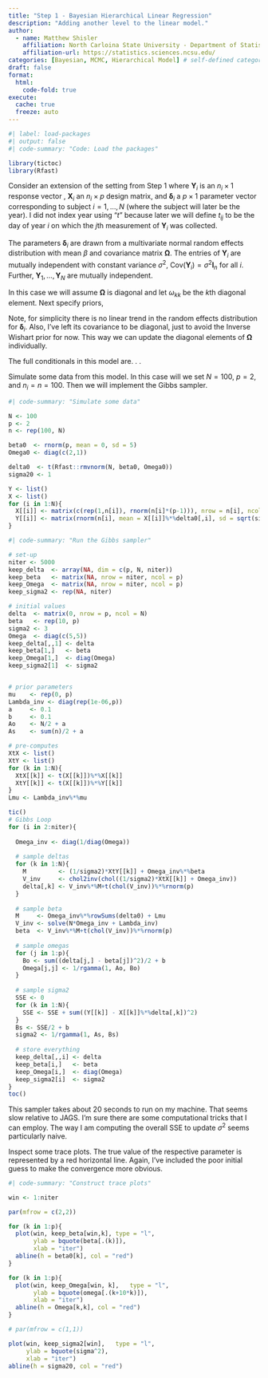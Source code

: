 ```yaml
---
title: "Step 1 - Bayesian Hierarchical Linear Regression"
description: "Adding another level to the linear model."
author:
  - name: Matthew Shisler
    affiliation: North Carloina State University - Department of Statistics
    affiliation-url: https://statistics.sciences.ncsu.edu/ 
categories: [Bayesian, MCMC, Hierarchical Model] # self-defined categories
draft: false 
format:
  html: 
    code-fold: true
execute: 
  cache: true
  freeze: auto
---
```



```r
#| label: load-packages
#| output: false
#| code-summary: "Code: Load the packages"

library(tictoc)
library(Rfast)
```

Consider an extension of the setting from Step 1 where $\mathbf{Y}_i$ is an $n_i \times 1$ response vector , $\mathbf{X}_i$ an $n_i \times p$ design matrix, and $\boldsymbol\delta_i$ a $p \times 1$ parameter vector corresponding to subject $i = 1,\dots,N$ (where the subject will later be the year). I did not index year using "$t$" because later we will define $t_{ij}$ to be the day of year $i$ on which the $j$th measurement of $\mathbf{Y}_i$ was collected.

The parameters $\boldsymbol\delta_i$ are drawn from a multivariate normal random effects distribution with mean $\beta$ and covariance matrix $\mathbf{\Omega}$. The entries of $\mathbf{Y}_i$ are mutually independent with constant variance $\sigma^2$, $\text{Cov}(\mathbf{Y}_i) = \sigma^2 \mathbf{I}_n$ for all $i$. Further, $\mathbf{Y}_1,\dots,\mathbf{Y}_N$ are mutually independent.

\begin{align*}
\mathbf{Y}_i &\sim \text{Normal}_{n_i}\left(\mathbf{X}_i\boldsymbol\delta_i, \; \sigma^2 \mathbf{I}_{n_i}\right)\\
\boldsymbol\delta_i &\sim \text{Normal}_p\left(\boldsymbol\beta, \; \mathbf{\Omega}\right)
\end{align*}

In this case we will assume $\mathbf{\Omega}$ is diagonal and let $\omega_{kk}$ be the $k$th diagonal element. Next specify priors,
\begin{align*}
\boldsymbol\beta &\sim \text{Normal}_p\left(\boldsymbol\mu, \; \mathbf{\Lambda}\right)\\
\omega_{kk} &\sim \text{InvGamma}\left(a_{k}, \; b_{k} \right)\\
\sigma^2 &\sim \text{InvGamma}\left(a, \; b\right)
\end{align*}

Note, for simplicity there is no linear trend in the random effects distribution for $\boldsymbol\delta_i$. Also, I've left its covariance to be diagonal, just to avoid the Inverse Wishart prior for now. This way we can update the diagonal elements of $\mathbf{\Omega}$ individually.

The full conditionals in this model are. . . 

\begin{align*}
\boldsymbol\delta_i|\text{``rest"} &\sim \text{Normal}_p(\mathbf{V}_i^{-1}\mathbf{M}_i, \mathbf{V}_i^{-1})\\
\mathbf{V}_i &= \frac{1}{\sigma^2} \mathbf{X}_i^T\mathbf{X}_i + \mathbf{\Omega}^{-1}\\
\mathbf{M}_i &= \frac{1}{\sigma^2} \mathbf{X}_i^T\mathbf{Y}_i + \mathbf{\Omega}^{-1}\boldsymbol\beta\\\\
\boldsymbol\beta|\text{``rest"} &\sim \text{Normal}_p(\mathbf{V}_\beta^{-1}\mathbf{M}_\beta, \mathbf{V}_\beta^{-1})\\
\mathbf{V}_\beta &= N\mathbf{\Omega}^{-1} + \mathbf{\Lambda}^{-1}\\
\mathbf{M}_\beta &= \mathbf{\Omega}^{-1}\sum_{i=1}^N\boldsymbol\delta_i + \mathbf{\Lambda}^{-1}\boldsymbol\mu\\\\
\omega_{kk}|\text{``rest"} &\sim \text{InvGamma}(A_k,B_k)\\
A_k &= N/2 + a_k\\
B_k &= \frac{1}{2}\sum_{i=1}^N (\delta_{ik} - \beta_k)^2 + b_k\\\\
\sigma^2|\text{"rest"} &\sim \text{InvGamma}(A,B)\\
A &= \frac{1}{2}\sum_{i=1}^N n_i + a\\
B &= \frac{1}{2}\sum_{i=1}^N \sum_{j=1}^{n_i} (Y_{ij} - \mathbf{X}_i\boldsymbol\delta_i)^2 + b
\end{align*}

Simulate some data from this model. In this case will we set $N = 100$, $p = 2$, and $n_i = n = 100$. Then we will implement the Gibbs sampler.
```r
#| code-summary: "Simulate some data"

N <- 100
p <- 2
n <- rep(100, N)

beta0  <- rnorm(p, mean = 0, sd = 5)
Omega0 <- diag(c(2,1))

delta0  <- t(Rfast::rmvnorm(N, beta0, Omega0))
sigma20 <- 1

Y <- list()
X <- list()
for (i in 1:N){
  X[[i]] <- matrix(c(rep(1,n[i]), rnorm(n[i]*(p-1))), nrow = n[i], ncol = p)
  Y[[i]] <- matrix(rnorm(n[i], mean = X[[i]]%*%delta0[,i], sd = sqrt(sigma20)), ncol=1)
}
```

```r
#| code-summary: "Run the Gibbs sampler"

# set-up
niter <- 5000
keep_delta  <- array(NA, dim = c(p, N, niter))
keep_beta   <- matrix(NA, nrow = niter, ncol = p)
keep_Omega  <- matrix(NA, nrow = niter, ncol = p)
keep_sigma2 <- rep(NA, niter)

# initial values
delta  <- matrix(0, nrow = p, ncol = N)
beta   <- rep(10, p)
sigma2 <- 3
Omega  <- diag(c(5,5))
keep_delta[,,1] <- delta
keep_beta[1,]   <- beta
keep_Omega[1,]  <- diag(Omega)
keep_sigma2[1]  <- sigma2


# prior parameters
mu    <- rep(0, p)
Lambda_inv <- diag(rep(1e-06,p))
a     <- 0.1
b     <- 0.1
Ao    <- N/2 + a
As    <- sum(n)/2 + a

# pre-computes
XtX <- list()
XtY <- list()
for (k in 1:N){
  XtX[[k]] <- t(X[[k]])%*%X[[k]]
  XtY[[k]] <- t(X[[k]])%*%Y[[k]]
}
Lmu <- Lambda_inv%*%mu

tic()
# Gibbs Loop
for (i in 2:niter){
  
  Omega_inv <- diag(1/diag(Omega))
  
  # sample deltas
  for (k in 1:N){
    M         <- (1/sigma2)*XtY[[k]] + Omega_inv%*%beta
    V_inv     <- chol2inv(chol((1/sigma2)*XtX[[k]] + Omega_inv))
    delta[,k] <- V_inv%*%M+t(chol(V_inv))%*%rnorm(p)
  }
  
  # sample beta
  M     <- Omega_inv%*%rowSums(delta0) + Lmu
  V_inv <- solve(N*Omega_inv + Lambda_inv)
  beta  <- V_inv%*%M+t(chol(V_inv))%*%rnorm(p)
  
  # sample omegas
  for (j in 1:p){
    Bo <- sum((delta[j,] - beta[j])^2)/2 + b
    Omega[j,j] <- 1/rgamma(1, Ao, Bo)
  }
  
  # sample sigma2
  SSE <- 0
  for (k in 1:N){
    SSE <- SSE + sum((Y[[k]] - X[[k]]%*%delta[,k])^2)
  }
  Bs <- SSE/2 + b
  sigma2 <- 1/rgamma(1, As, Bs)
  
  # store everything
  keep_delta[,,i] <- delta
  keep_beta[i,]   <- beta
  keep_Omega[i,]  <- diag(Omega)
  keep_sigma2[i]  <- sigma2
}
toc()
```
This sampler takes about 20 seconds to run on my machine. That seems slow relative to JAGS. I'm sure there are some computational tricks that I can employ. The way I am computing the overall SSE to update $\sigma^2$ seems particularly naive.

Inspect some trace plots. The true value of the respective parameter is represented by a red horizontal line. Again, I've included the poor initial guess to make the convergence more obvious.
```r
#| code-summary: "Construct trace plots"

win <- 1:niter

par(mfrow = c(2,2))

for (k in 1:p){
  plot(win, keep_beta[win,k], type = "l",
       ylab = bquote(beta[.(k)]),
       xlab = "iter")
  abline(h = beta0[k], col = "red")
}

for (k in 1:p){
  plot(win, keep_Omega[win, k],   type = "l",
       ylab = bquote(omega[.(k+10*k)]),
       xlab = "iter")
  abline(h = Omega[k,k], col = "red")
}

# par(mfrow = c(1,1))

plot(win, keep_sigma2[win],   type = "l",
     ylab = bquote(sigma^2),
     xlab = "iter")
abline(h = sigma20, col = "red")

```